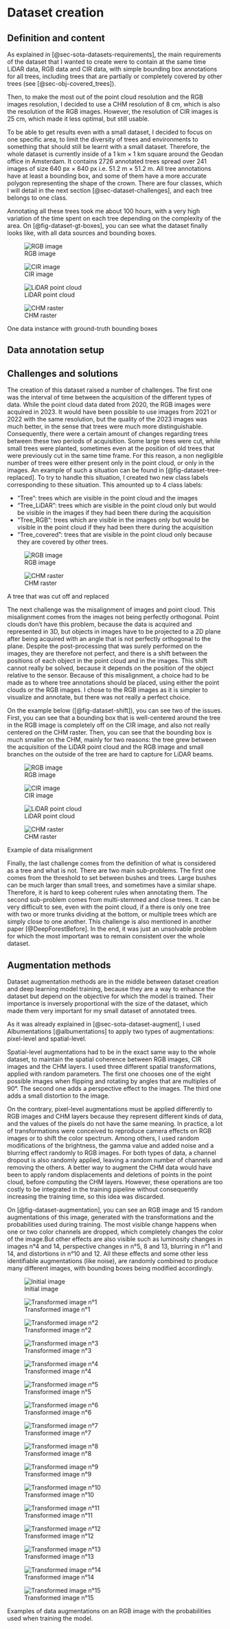 # Dataset creation {#sec-dataset}

## Definition and content

As explained in [@sec-sota-datasets-requirements], the main requirements of the dataset that I wanted to create were to contain at the same time LiDAR data, RGB data and CIR data, with simple bounding box annotations for all trees, including trees that are partially or completely covered by other trees (see [@sec-obj-covered_trees]).

Then, to make the most out of the point cloud resolution and the RGB images resolution, I decided to use a CHM resolution of 8 cm, which is also the resolution of the RGB images. However, the resolution of CIR images is 25 cm, which made it less optimal, but still usable.

To be able to get results even with a small dataset, I decided to focus on one specific area, to limit the diversity of trees and environments to something that should still be learnt with a small dataset. Therefore, the whole dataset is currently inside of a 1 km × 1 km square around the Geodan office in Amsterdam. It contains 2726 annotated trees spread over 241 images of size 640 px × 640 px i.e. 51.2 m × 51.2 m. All tree annotations have at least a bounding box, and some of them have a more accurate polygon representing the shape of the crown. There are four classes, which I will detail in the next section [@sec-dataset-challenges], and each tree belongs to one class.

Annotating all these trees took me about 100 hours, with a very high variation of the time spent on each tree depending on the complexity of the area. On [@fig-dataset-gt-boxes], you can see what the dataset finally looks like, with all data sources and bounding boxes.

::: {#fig-dataset-gt-boxes layout="[[48, -4, 48], [-4], [48, -4, 48]]" fig-pos="H"}

![RGB image](../images/Training_image/RGB_image.png){#fig-dataset-gt-boxes-rgb fig-align="center"}

![CIR image](../images/Training_image/CIR_image.png){#fig-dataset-gt-boxes-cir fig-align="center"}

![LiDAR point cloud](../images/Training_image/LiDAR.png){#fig-dataset-gt-boxes-lidar fig-align="center"}

![CHM raster](../images/Training_image/CHM_all_color.png){#fig-dataset-gt-boxes-chm fig-align="center"}

One data instance with ground-truth bounding boxes
:::

## Data annotation setup



## Challenges and solutions {#sec-dataset-challenges}

The creation of this dataset raised a number of challenges. The first one was the interval of time between the acquisition of the different types of data. While the point cloud data dated from 2020, the RGB images were acquired in 2023. It would have been possible to use images from 2021 or 2022 with the same resolution, but the quality of the 2023 images was much better, in the sense that trees were much more distinguishable. Consequently, there were a certain amount of changes regarding trees between these two periods of acquisition. Some large trees were cut, while small trees were planted, sometimes even at the position of old trees that were previously cut in the same time frame. For this reason, a non negligible number of trees were either present only in the point cloud, or only in the images. An example of such a situation can be found in [@fig-dataset-tree-replaced]. To try to handle this situation, I created two new class labels corresponding to these situation. This amounted up to 4 class labels:

- "Tree": trees which are visible in the point cloud and the images
- "Tree_LiDAR": trees which are visible in the point cloud only but would be visible in the images if they had been there during the acquisition
- "Tree_RGB": trees which are visible in the images only but would be visible in the point cloud if they had been there during the acquisition
- "Tree_covered": trees that are visible in the point cloud only because they are covered by other trees.

::: {#fig-dataset-tree-replaced layout="[[48, -4, 48], [-4],  [48, -4, 48]]" fig-pos="H"}

![RGB image](../images/Data_discrepancies//RGB_image.png){#fig-dataset-tree-replaced-rgb fig-align="center"}

![CHM raster](../images/Data_discrepancies/CHM_all_color.png){#fig-dataset-tree-replaced-chm fig-align="center"}

A tree that was cut off and replaced
:::

The next challenge was the misalignment of images and point cloud. This misalignment comes from the images not being perfectly orthogonal. Point clouds don't have this problem, because the data is acquired and represented in 3D, but objects in images have to be projected to a 2D plane after being acquired with an angle that is not perfectly orthogonal to the plane. Despite the post-processing that was surely performed on the images, they are therefore not perfect, and there is a shift between the positions of each object in the point cloud and in the images. This shift cannot really be solved, because it depends on the position of the object relative to the sensor. Because of this misalignment, a choice had to be made as to where tree annotations should be placed, using either the point clouds or the RGB images. I chose to the RGB images as it is simpler to visualize and annotate, but there was not really a perfect choice.

On the example below ([@fig-dataset-shift]), you can see two of the issues. First, you can see that a bounding box that is well-centered around the tree in the RGB image is completely off on the CIR image, and also not really centered on the CHM raster. Then, you can see that the bounding box is much smaller on the CHM, mainly for two reasons: the tree grew between the acquisition of the LiDAR point cloud and the RGB image and small branches on the outside of the tree are hard to capture for LiDAR beams.

::: {#fig-dataset-shift layout="[[48, -4, 48], [-4],  [48, -4, 48]]" fig-pos="H"}

![RGB image](../images/Data_shift/RGB_image.png){#fig-dataset-shift-rgb fig-align="center"}

![CIR image](../images/Data_shift/CIR_image.png){#fig-dataset-shift-cir fig-align="center"}

![LiDAR point cloud](../images/Data_shift/LiDAR.png){#fig-dataset-shift-lidar fig-align="center"}

![CHM raster](../images/Data_shift/CHM_all_color.png){#fig-dataset-shift-chm fig-align="center"}

Example of data misalignment
:::

Finally, the last challenge comes from the definition of what is considered as a tree and what is not. There are two main sub-problems. The first one comes from the threshold to set between bushes and trees. Large bushes can be much larger than small trees, and sometimes have a similar shape. Therefore, it is hard to keep coherent rules when annotating them. The second sub-problem comes from multi-stemmed and close trees. It can be very difficult to see, even with the point cloud, if a there is only one tree with two or more trunks dividing at the bottom, or multiple trees which are simply close to one another. This challenge is also mentioned in another paper [@DeepForestBefore]. In the end, it was just an unsolvable problem for which the most important was to remain consistent over the whole dataset.

## Augmentation methods

Dataset augmentation methods are in the middle between dataset creation and deep learning model training, because they are a way to enhance the dataset but depend on the objective for which the model is trained. Their importance is inversely proportional with the size of the dataset, which made them very important for my small dataset of annotated trees.

As it was already explained in [@sec-sota-dataset-augment], I used Albumentations [@albumentations] to apply two types of augmentations: pixel-level and spatial-level.

Spatial-level augmentations had to be in the exact same way to the whole dataset, to maintain the spatial coherence between RGB images, CIR images and the CHM layers. I used three different spatial transformations, applied with random parameters. The first one chooses one of the eight possible images when flipping and rotating by angles that are multiples of 90°. The second one adds a perspective effect to the images. The third one adds a small distortion to the image.

On the contrary, pixel-level augmentations must be applied differently to RGB images and CHM layers because they represent different kinds of data, and the values of the pixels do not have the same meaning. In practice, a lot of transformations were conceived to reproduce camera effects on RGB images or to shift the color spectrum. Among others, I used random modifications of the brightness, the gamma value and added noise and a blurring effect randomly to RGB images. For both types of data, a channel dropout is also randomly applied, leaving a random number of channels and removing the others. A better way to augment the CHM data would have been to apply random displacements and deletions of points in the point cloud, before computing the CHM layers. However, these operations are too costly to be integrated in the training pipeline without consequently increasing the training time, so this idea was discarded.

On [@fig-dataset-augmentation], you can see an RGB image and 15 random augmentations of this image, generated with the transformations and the probabilities used during training. The most visible change happens when one or two color channels are dropped, which completely changes the color of the image.But other effects are also visible such as luminosity changes in images n°4 and 14, perspective changes in n°5, 8 and 13, blurring in n°1 and 14, and distortions in n°10 and 12. All these effects and some other less identifiable augmentations (like noise), are randomly combined to produce many different images, with bounding boxes being modified accordingly.

::: {#fig-dataset-augmentation layout="[[48, -4, 48, -4, 48, -4, 48], [-4], [48, -4, 48, -4, 48, -4, 48], [-4], [48, -4, 48, -4, 48, -4, 48], [-4], [48, -4, 48, -4, 48, -4, 48]]" layout-valign="top" fig-pos="H"}

![Initial image](../images/Augmentations/RGB_image.png){#fig-dataset-augmentation-initial fig-align="center"}

![Transformed image n°1](../images/Augmentations/RGB_image_transformed_1.png){#fig-dataset-augmentation-1 fig-align="center"}

![Transformed image n°2](../images/Augmentations/RGB_image_transformed_2.png){#fig-dataset-augmentation-2 fig-align="center"}

![Transformed image n°3](../images/Augmentations/RGB_image_transformed_3.png){#fig-dataset-augmentation-3 fig-align="center"}

![Transformed image n°4](../images/Augmentations/RGB_image_transformed_4.png){#fig-dataset-augmentation-4 fig-align="center"}

![Transformed image n°5](../images/Augmentations/RGB_image_transformed_5.png){#fig-dataset-augmentation-5 fig-align="center"}

![Transformed image n°6](../images/Augmentations/RGB_image_transformed_6.png){#fig-dataset-augmentation-6 fig-align="center"}

![Transformed image n°7](../images/Augmentations/RGB_image_transformed_7.png){#fig-dataset-augmentation-7 fig-align="center"}

![Transformed image n°8](../images/Augmentations/RGB_image_transformed_8.png){#fig-dataset-augmentation-8 fig-align="center"}

![Transformed image n°9](../images/Augmentations/RGB_image_transformed_9.png){#fig-dataset-augmentation-9 fig-align="center"}

![Transformed image n°10](../images/Augmentations/RGB_image_transformed_10.png){#fig-dataset-augmentation-10 fig-align="center"}

![Transformed image n°11](../images/Augmentations/RGB_image_transformed_11.png){#fig-dataset-augmentation-11 fig-align="center"}

![Transformed image n°12](../images/Augmentations/RGB_image_transformed_12.png){#fig-dataset-augmentation-12 fig-align="center"}

![Transformed image n°13](../images/Augmentations/RGB_image_transformed_13.png){#fig-dataset-augmentation-13 fig-align="center"}

![Transformed image n°14](../images/Augmentations/RGB_image_transformed_14.png){#fig-dataset-augmentation-14 fig-align="center"}

![Transformed image n°15](../images/Augmentations/RGB_image_transformed_15.png){#fig-dataset-augmentation-15 fig-align="center"}

Examples of data augmentations on an RGB image with the probabilities used when training the model.
:::
